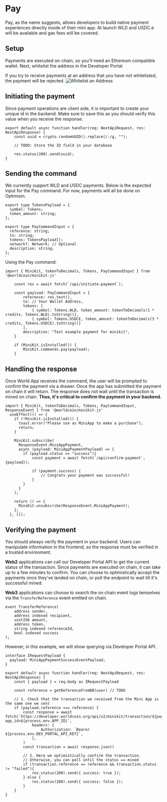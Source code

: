 
# Pay

Pay, as the name suggests, allows developers to build native payment experiences directly inside of their mini app.
At launch WLD and USDC.e will be available and gas fees will be covered.

## Setup

Payments are executed on-chain, so you'll need an <Link href="https://metamask.io/">Ethereum compatible wallet</Link>. Next, whitelist the address in the <Link href="https://developer.worldcoin.org/">Developer Portal</Link>. 


If you try to receive payments at an address that you have not whitelisted, the payment will be rejected.
![Whitelist an Address](/images/docs/mini-apps/commands/pay-setup.png)

## Initiating the payment
Since payment operations are client side, it is important to create your unique id in the backend. Make sure to save this as you should verify this value when you receive the response.
``` tsx {{ title: 'pages/api/initiate-pay.tsx' }}
export default async function handler(req: NextApiRequest, res: NextApiResponse) {
    const uuid = crypto.randomUUID().replace(/-/g, "");

    // TODO: Store the ID field in your database

    res.status(200).send(uuid);
}
```
## Sending the command
We currently support WLD and USDC payments. Below is the expected input for the Pay command. For now, payments will all be done on Optimism.
``` tsx {{title: 'PayCommandInput' }}
export type TokensPayload = {
  symbol: Tokens;
  token_amount: string;
};

export type PayCommandInput = {
  reference: string;
  to: string;
  tokens: TokensPayload[];
  network?: Network; // Optional
  description: string;
};
```
Using the Pay command: 
``` tsx {{ title: 'pages/index.tsx' }}
import { MiniKit, tokenToDecimals, Tokens, PayCommandInput } from '@worldcoin/minikit-js'

    const res = await fetch(`/api/initiate-payment`);

    const payload: PayCommandInput = {
        reference: res.text(),
        to: // Your Wallet Address,
        tokens: [
            { symbol: Tokens.WLD, token_amount: tokenToDecimals(1 * credits, Tokens.WLD).toString()},
            { symbol: Tokens.USDCE, token_amount: tokenToDecimals(3 * credits, Tokens.USDCE).toString()}
        ],
        description: "Test example payment for minikit",
    }
    
    if (MiniKit.isInstalled()) {
        MiniKit.commands.pay(payload);
    }
```
## Handling the response
Once World App receives the command, the user will be prompted to confirm the payment via a drawer. Once the app has submitted the payment on chain it will return. 
The response does not wait until the transaction is mined on chain. **Thus, it's critical to confirm the payment in your backend.**
``` tsx {{ title: 'pages/index.tsx' }}
import { MiniKit, tokenToDecimals, Tokens, PayCommandInput, ResponseEvent } from '@worldcoin/minikit-js'
  useEffect(() => {
    if (!MiniKit.isInstalled()) {
      toast.error("Please use as MiniApp to make a purchase");
      return;
    }

    MiniKit.subscribe(
      ResponseEvent.MiniAppPayment,
      async (payload: MiniAppPaymentPayload) => {
        if (payload.status == "success"){
            const payment = await fetch(`/api/confirm-payment`, {payload});
            
            if (payment.success) {
                // Congrats your payment was successful!
            }
        }
      }
    );

    return () => {
      MiniKit.unsubscribe(ResponseEvent.MiniAppPayment);
    };
  }, []);

```

## Verifying the payment
<Note type="warning">
	You should always verify the payment in your backend. Users can manipulate information in the
	frontend, so the response must be verified in a trusted environment.
</Note>

**Web2** applications can call our Developer Portal API to get the current status of the transaction. Since payments are executed on chain, it can take up to a few minutes to confirm.
You can choose to optimistically accept the payments once they've landed on chain, or poll the endpoint to wait till it's successful mined.

**Web3** applications can choose to search the on chain event logs temselves via the `TransferReference` event emitted on chain.
``` solidity {{title : 'TransferReference'}}
event TransferReference(
    address sender,
    address indexed recipient,
    uint256 amount,
    address token,
    string indexed referenceId,
    bool indexed success
);
```
However, in this example, we will show querying via Developer Portal API.
``` tsx {{ title: 'pages/index.tsx' }}
interface IRequestPayload {
  payload: MiniAppPaymentSuccessEventPayload; 
}

export default async function handler(req: NextApiRequest, res: NextApiResponse) {
    const { payload } = req.body as IRequestPayload

    const reference = getReferenceFromDB(user) // TODO

    // 1. Check that the transaction we received from the Mini App is the same one we sent
    if (payload.reference === reference) {
        const response = await fetch(`https://developer.worldcoin.org/api/v2/minikit/transaction/${payload.transactionId}?app_id=${process.env.APP_ID}`, 
            headers: {
                Authorization: `Bearer ${process.env.DEV_PORTAL_API_KEY}`,
            },
        )
        const transaction = await response.json()

        // 2. Here we optimistically confirm the transaction.
        // Otherwise, you can poll until the status == mined
        if (transaction.reference == reference && transaction.status != "failed"){
            res.status(200).send({ success: true }); 
        } else {
            res.status(200).send({ success: false }); 
        }
    }
}
```